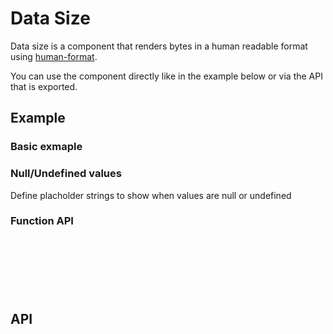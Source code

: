 
<Meta title="Docs/Components/Data/DataSize" />

# Data Size
Data size is a component that renders bytes in a human readable format using
[human-format](https://www.npmjs.com/package/human-format).

You can use the component directly like in the example below or via
the API that is exported.

## Example
### Basic exmaple
<Canvas sourceState="shown" of={DateSizeStories.Simple} />

### Null/Undefined values
Define placholder strings to show when values are null or undefined
<Canvas of={DateSizeStories.Empty} />

### Function API
```ts
import { formatSize, FormatSizeTypes } from 'reablocks';

function formatSomething(size: FormatSizeTypes) {
  // size = number | string | null | undefined;
  return formatSize(size);
}
```

## API

[//]: # (<ArgsTable of={DataSize} />)
